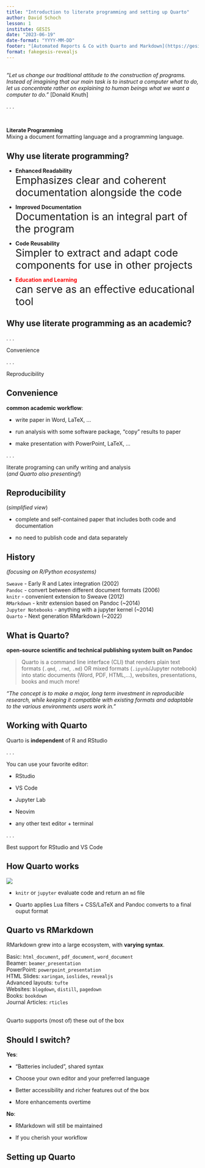 ```yaml
---
title: "Introduction to literate programming and setting up Quarto"
author: David Schoch
lesson: 1
institute: GESIS
date: "2023-06-19"
date-format: "YYYY-MM-DD"
footer: "[Automated Reports & Co with Quarto and Markdown](https://gesiscss.github.io/quarto-workshop/)"
format: fakegesis-revealjs
---
```



## {.center}


*"Let us change our traditional attitude to the construction of programs. 
Instead of imagining that our main task is to instruct a computer what to do, 
let us concentrate rather on explaining to human beings what we want a computer to do." *
[Donald Knuth]

. . .

<br>

**Literate Programming**  
Mixing a document formatting language and a programming language.

## Why use literate programming?

:::{.incremental}
- **Enhanced Readability**    
  [Emphasizes clear and coherent documentation alongside the code]{style="font-size:20pt"}

- **Improved Documentation**  
  [Documentation is an integral part of the program]{style="font-size:20pt"}

- **Code Reusability**  
  [Simpler to extract and adapt code components for use in other projects]{style="font-size:20pt"}

- [**Education and Learning**]{style="color:red"}  
  [can serve as an effective educational tool]{style="font-size:20pt"}
:::

## Why use literate programming as an academic?

. . .

::: {.r-fit-text}
Convenience
:::

. . .

::: {.r-fit-text}
Reproducibility
:::

## Convenience

**common academic workflow**:  

- write paper in Word, LaTeX, ...

- run analysis with some software package, "copy" results to paper

- make presentation with PowerPoint, LaTeX, ...

. . .

:::{.center-x}
literate programing can unify writing and analysis  
(*and Quarto also presenting!*)
:::

## Reproducibility

(*simplified view*)  

- complete and self-contained paper that includes both code and documentation

- no need to publish code and data separately


## History 

*(focusing on R/Python ecosystems)*  

`Sweave` - Early R and Latex integration (2002)  
`Pandoc` - convert between different document formats (2006)  
`knitr` -  convenient extension to Sweave (2012)  
`RMarkdown` - knitr extension based on Pandoc (~2014)  
`Jupyter Notebooks` - anything with a jupyter kernel (~2014)  
`Quarto` - Next generation RMarkdown (~2022)

## What is Quarto?

**open-source scientific and technical publishing system built on Pandoc**  

> Quarto is a command line interface (CLI) that renders plain text formats (`.qmd`, `.rmd`, `.md`) OR mixed formats (`.ipynb`/Jupyter notebook) into static documents (Word, PDF, HTML,...), websites, presentations, books and much more!

*"The concept is to make a major, long term investment in reproducible research, while keeping it compatible with existing formats and adaptable to the various environments users work in."*

## Working with Quarto

Quarto is **independent** of R and RStudio  

. . .

You can use your favorite editor:

- RStudio

- VS Code

- Jupyter Lab

- Neovim

- any other text editor + terminal

. . .

Best support for RStudio and VS Code

## How Quarto works

![](img/quarto_diagram.png)

- `knitr` or `jupyter` evaluate code and return an `md` file  

- Quarto applies Lua filters + CSS/LaTeX and Pandoc converts to a final ouput format

## Quarto vs RMarkdown

RMarkdown grew into a large ecosystem, with **varying syntax**.

Basic: `html_document`, `pdf_document`, `word_document`  
Beamer: `beamer_presentation`  
PowerPoint: `powerpoint_presentation`  
HTML Slides: `xaringan`, `ioslides`, `revealjs`  
Advanced layouts: `tufte`  
Websites: `blogdown`, `distill`, `pagedown`  
Books: `bookdown`  
Journal Articles: `rticles`

<br>
Quarto supports (most of) these out of the box

## Should I switch?

**Yes**:

- "Batteries included", shared syntax

- Choose your own editor and your preferred language

- Better accessibility and richer features out of the box

- More enhancements overtime

**No**:

- RMarkdown will still be maintained

- If you cherish your workflow

## Setting up Quarto